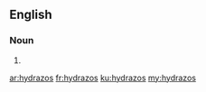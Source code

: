 ==English==

===Noun===
{{head|en|plural}}

# {{plural of|hydrazo|lang=en}}

[[ar:hydrazos]]
[[fr:hydrazos]]
[[ku:hydrazos]]
[[my:hydrazos]]